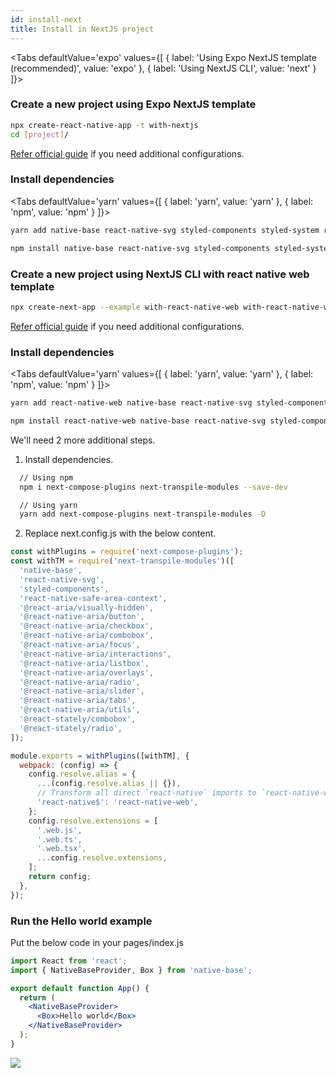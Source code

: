 ```yaml
---
id: install-next
title: Install in NextJS project
---
```



  <Tabs
  defaultValue='expo'
  values={[
  { label: 'Using Expo NextJS template (recommended)', value: 'expo' },
  { label: 'Using NextJS CLI', value: 'next' }
  ]}>

  <TabItem value="expo">

### Create a new project using Expo NextJS template

```bash
npx create-react-native-app -t with-nextjs
cd [project]/
```

[Refer official guide](https://docs.expo.io/guides/using-nextjs/) if you need additional configurations.

### Install dependencies

  <Tabs
  defaultValue='yarn'
  values={[
  { label: 'yarn', value: 'yarn' },
  { label: 'npm', value: 'npm' }
  ]}>

  <TabItem value="yarn">

```bash
yarn add native-base react-native-svg styled-components styled-system react-native-safe-area-context
```

  </TabItem>

  <TabItem value="npm">

```bash
npm install native-base react-native-svg styled-components styled-system react-native-safe-area-context
```

  </TabItem>

  </Tabs>

  </TabItem>

  <TabItem value="next">

### Create a new project using NextJS CLI with react native web template

```bash
npx create-next-app --example with-react-native-web with-react-native-web-app
```

[Refer official guide](https://necolas.github.io/react-native-web/docs/installation/) if you need additional configurations.

### Install dependencies

  <Tabs
  defaultValue='yarn'
  values={[
  { label: 'yarn', value: 'yarn' },
  { label: 'npm', value: 'npm' }
  ]}>

  <TabItem value="yarn">

```bash
yarn add react-native-web native-base react-native-svg styled-components styled-system react-native-safe-area-context
```

  </TabItem>

  <TabItem value="npm">

```bash
npm install react-native-web native-base react-native-svg styled-components styled-system react-native-safe-area-context
```

  </TabItem>

  </Tabs>

We'll need 2 more additional steps.

1. Install dependencies.

```bash
  // Using npm
  npm i next-compose-plugins next-transpile-modules --save-dev

  // Using yarn
  yarn add next-compose-plugins next-transpile-modules -D
```

2. Replace next.config.js with the below content.

```js
const withPlugins = require('next-compose-plugins');
const withTM = require('next-transpile-modules')([
  'native-base',
  'react-native-svg',
  'styled-components',
  'react-native-safe-area-context',
  '@react-aria/visually-hidden',
  '@react-native-aria/button',
  '@react-native-aria/checkbox',
  '@react-native-aria/combobox',
  '@react-native-aria/focus',
  '@react-native-aria/interactions',
  '@react-native-aria/listbox',
  '@react-native-aria/overlays',
  '@react-native-aria/radio',
  '@react-native-aria/slider',
  '@react-native-aria/tabs',
  '@react-native-aria/utils',
  '@react-stately/combobox',
  '@react-stately/radio',
]);

module.exports = withPlugins([withTM], {
  webpack: (config) => {
    config.resolve.alias = {
      ...(config.resolve.alias || {}),
      // Transform all direct `react-native` imports to `react-native-web`
      'react-native$': 'react-native-web',
    };
    config.resolve.extensions = [
      '.web.js',
      '.web.ts',
      '.web.tsx',
      ...config.resolve.extensions,
    ];
    return config;
  },
});
```

  </TabItem>

  </Tabs>

### Run the Hello world example

Put the below code in your pages/index.js

```jsx
import React from 'react';
import { NativeBaseProvider, Box } from 'native-base';

export default function App() {
  return (
    <NativeBaseProvider>
      <Box>Hello world</Box>
    </NativeBaseProvider>
  );
}
```

<div style={{ textAlign: 'center' }}>
  <img src="/img/minion.gif" />
</div>

<div className="tailwind">
  <div className="mt-4 mb-8">
    <div className="row pl-0 ml-0">
      <TileLink
        title="Customize NativeBaseProvider"
        url="setup-provider"
        description="NativeBaseProvider provides theme throughout your application"
        className="bg-blueGray-600 mt-2"
      />
      <TileLink
        title="Theme"
        url="default-theme"
        description="Read more about the default NativeBase theme and how to override it"
        className="bg-blueGray-600  mt-2"
      />
    </div>
    <div className="row mt-2 pl-0 ml-0">
      <TileLink
        title="Utility props"
        url="utility-props"
        description="Shorthands of commonly used styling props which maps with the provided theme"
        className="bg-blueGray-600"
      />
    </div>
  </div>
</div>
